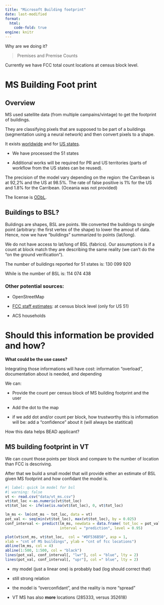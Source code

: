 ```yaml
---
title: "Microsoft Building footprint"
date: last-modified
format: 
  html:
    code-fold: true
engine: knitr
---
```


Why are we doing it? 

> Premises and Premise Counts

Currently we have FCC total count locations at census block level.

# MS Building Foot print

## Overview

MS used satellite data (from multiple campains/vintage) to get the footprint of buildings. 

They are classifying pixels that are supposed to be part of a buildings (segmentation using a neural network) and then convert pixels to a shape. 

It exists [worldwide](https://github.com/microsoft/GlobalMLBuildingFootprints) and for [US states](https://github.com/Microsoft/USBuildingFootprints?tab=readme-ov-file). 

- We have processed the 51 states 

- Additional works will be required for PR and US territories (parts of workflow from the US states can be reused).

The precision of the model vary depending on the region: the Carribean is at 92,2% and the US at 98.5%. The rate of false positive is 1% for the US and 1.8% for the Carribean. (Oceania was not provided)

The license is [ODbL](https://github.com/Microsoft/USBuildingFootprints?tab=License-1-ov-file).

## Buildings to BSL?

Buildings are shapes, BSL are points. We converted the buildings to single point (arbitrary: the first vertex of the shape) to lower the amout of data. Hence, now we have "buildings" summarized to points (lat/long).

We do not have access to lat/long of BSL (fabrics). Our assumptions is if a count at block match they are describing the same reality (we can't do the "on the ground verification").

The number of buildings reported for 51 states is: 130 099 920

While is the number of BSL is: 114 074 438 

### Other potential sources:

- OpenStreetMap
  
- [FCC staff estimates](https://www.fcc.gov/staff-block-estimates): at census block level (only for US 51) 

- ACS households

# Should this information be provided and how?

**What could be the use cases?**

Integrating those informations will have cost:  information "overload", documentation about is needed, and depending 

We can: 

- Provide the count per census block of MS building footprint and the user  

- Add the dot to the map

- if we add dot and/or count per block, how trustworthy this is information will be: add a "confidence" about it (will always be statitical)

::: {.column-margin}
How this data helps BEAD applicant?
:::

## MS building footprint in VT

We can count those points per block and compare to the number of location than FCC is descriving.

After that we build a small model that will provide either an estimate of BSL given MS footprint and how confidant the model is. 

```r
#| label: quick lm model for bsl
#| warning: false
vt <- read.csv("data/vt_ms.csv")
vt$tot_loc <-as.numeric(vt$tot_loc) 
vt$tot_loc <- ifelse(is.na(vt$tot_loc), 0, vt$tot_loc)

lm_ms <- lm(cnt_ms ~ tot_loc, data = vt)
pot_val <- seq(min(vt$tot_loc), max(vt$tot_loc), by = 0.025)
conf_interval <- predict(lm_ms, newdata = data.frame( tot_loc = pot_val) ,
						 interval = "prediction", level = 0.95)

plot(vt$cnt_ms, vt$tot_loc,  col = "#DF536B50", asp = 1, 
xlab = "cnt of MS buildings", ylab = "cnt of fcc locations") 
abline(lm_ms, col = 4)
abline(1:500, 1:500, col = "black")
lines(pot_val, conf_interval[, "lwr"], col = "blue", lty = 2)
lines(pot_val, conf_interval[, "upr"], col =" blue", lty = 2)
```

- my model (just a linear one) is probably bad (log should correct that)

- still strong relation

- the model is "overconfidant", and the reality is more "spread"

- VT MS has also **more** locations (285333, versus 352618) 